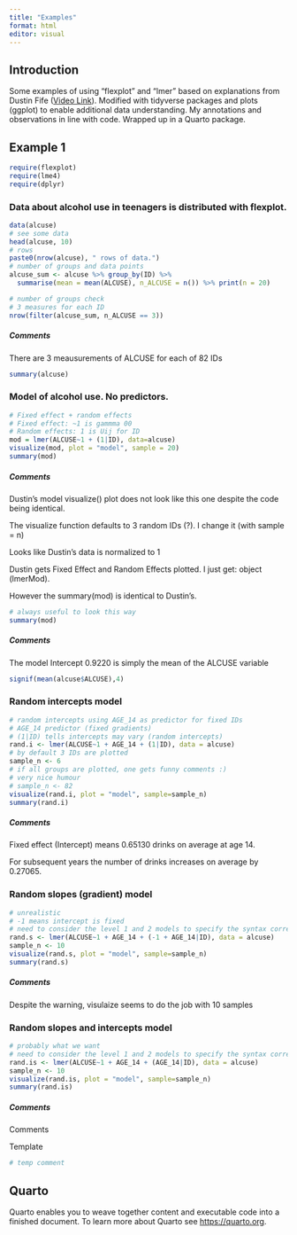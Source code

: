 ```yaml
---
title: "Examples"
format: html
editor: visual
---
```


## Introduction

Some examples of using "flexplot" and "lmer" based on explanations from Dustin Fife ([Video Link](https://www.youtube.com/watch?v=eVuQlGDZxHs&list=PL8F480DgtpW9_IT7xN1XeRF_dglZmK0nM&index=2)). Modified with tidyverse packages and plots (ggplot) to enable additional data understanding. My annotations and observations in line with code. Wrapped up in a Quarto package.

## Example 1

```r
require(flexplot)
require(lme4)
require(dplyr)
```

### Data about alcohol use in teenagers is distributed with flexplot.

```r
data(alcuse)
# see some data
head(alcuse, 10)
# rows
paste0(nrow(alcuse), " rows of data.")
# number of groups and data points
alcuse_sum <- alcuse %>% group_by(ID) %>% 
  summarise(mean = mean(ALCUSE), n_ALCUSE = n()) %>% print(n = 20)
```

```r
# number of groups check 
# 3 measures for each ID
nrow(filter(alcuse_sum, n_ALCUSE == 3))

```

##### Comments

There are 3 meausurements of ALCUSE for each of 82 IDs

```r
summary(alcuse)

```

### Model of alcohol use. No predictors.

```r
# Fixed effect + random effects
# Fixed effect: ~1 is gammma 00
# Random effects: 1 is Uij for ID 
mod = lmer(ALCUSE~1 + (1|ID), data=alcuse)
visualize(mod, plot = "model", sample = 20)
summary(mod)

```

##### Comments

Dustin's model visualize() plot does not look like this one despite the code being identical.

The visualize function defaults to 3 random IDs (?). I change it (with sample = n)

Looks like Dustin's data is normalized to 1

Dustin gets Fixed Effect and Random Effects plotted. I just get: object (lmerMod).

However the summary(mod) is identical to Dustin's.

```r
# always useful to look this way
summary(mod)
```

##### Comments

The model Intercept 0.9220 is simply the mean of the ALCUSE variable

```r
signif(mean(alcuse$ALCUSE),4)

```

### Random intercepts model

```r
# random intercepts using AGE_14 as predictor for fixed IDs
# AGE_14 predictor (fixed gradients)
# (1|ID) tells intercepts may vary (random intercepts)
rand.i <- lmer(ALCUSE~1 + AGE_14 + (1|ID), data = alcuse)
# by default 3 IDs are plotted
sample_n <- 6
# if all groups are plotted, one gets funny comments :)
# very nice humour
# sample_n <- 82
visualize(rand.i, plot = "model", sample=sample_n)
summary(rand.i)

```

##### Comments

Fixed effect (Intercept) means 0.65130 drinks on average at age 14.

For subsequent years the number of drinks increases on average by 0.27065.

### Random slopes (gradient) model

```r
# unrealistic 
# -1 means intercept is fixed
# need to consider the level 1 and 2 models to specify the syntax correctly
rand.s <- lmer(ALCUSE~1 + AGE_14 + (-1 + AGE_14|ID), data = alcuse)
sample_n <- 10
visualize(rand.s, plot = "model", sample=sample_n)
summary(rand.s)
```

##### Comments

Despite the warning, visulaize seems to do the job with 10 samples

### Random slopes and intercepts model

```r
# probably what we want
# need to consider the level 1 and 2 models to specify the syntax correctly
rand.is <- lmer(ALCUSE~1 + AGE_14 + (AGE_14|ID), data = alcuse)
sample_n <- 10
visualize(rand.is, plot = "model", sample=sample_n)
summary(rand.is)
```

##### Comments

Comments

Template

```r
# temp comment

```

## 

## Quarto

Quarto enables you to weave together content and executable code into a finished document. To learn more about Quarto see <https://quarto.org>.
